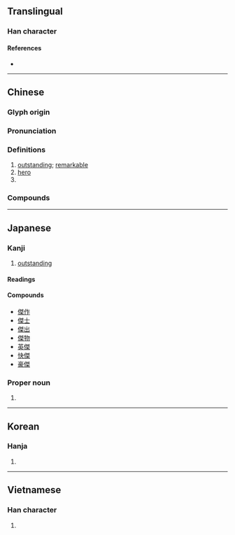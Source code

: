 {{also|杰}}
{{character info/new}}
==Translingual==

===Han character===
{{Han char|rn=9|rad=人|as=10|asj=11|sn=12|snj=13|four=25294|canj=ONQD|ids=⿰亻桀}}

====References====
* {{Han ref|kx=0113.090|dkj=00955|dj=0240.150|hdz=10204.050|uh=5091|ud=20625|bh=B3C7|bd=46023}}

----

==Chinese==
{{zh-forms|s=杰}}

===Glyph origin===
{{Han etym}}

===Pronunciation===
{{zh-pron
|m=jié
|c=git6
|h=pfs=khie̍t
|mn=kia̍t
|mc=y
|oc=y
|cat=a,n,pn
}}
{{attn|hak|also kiet?}}

===Definitions===
{{zh-hanzi}}

# [[outstanding]]; [[remarkable]]
# [[hero]]
# {{surname|lang=zh}}

===Compounds===
{{zh-der|傑出|傑作|俊傑|人傑地靈|四傑|怪傑|初唐四傑|地靈人傑|人傑|女中豪傑|傑克|精心傑作|豪傑|英傑|英雄豪傑}}

----

==Japanese==

===Kanji===
{{ja-kanji|grade=c|rs=人10}}

# [[outstanding]]

====Readings====
{{ja-readings
|goon=げち
|kanon=けつ
|kun=すぐ-れる
}}

====Compounds====
* [[傑作]]
* [[傑士]]
* [[傑出]]
* [[傑物]]
* [[英傑]]
* [[快傑]]
* [[豪傑]]

===Proper noun===
{{ja-pos|proper|すぐる}}

# {{given name|male|lang=ja|sort=すぐる}}

----

==Korean==

===Hanja===
{{ko-hanja|hangeul=걸|rv=geol|mr=kŏl}}

# {{defn|lang=ko|sort=人10}}

----

==Vietnamese==

===Han character===
{{vi-hantu|[[kiệt]]|rs=人10}}

# {{defn|lang=vi|sort=人10}}